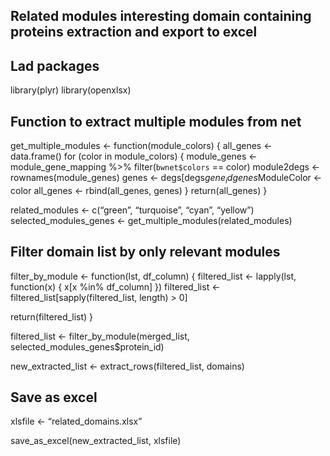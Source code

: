 ## Related modules interesting domain containing proteins extraction and export to excel

## Lad packages
library(plyr)
library(openxlsx)

## Function to extract multiple modules from net
get_multiple_modules <- function(module_colors) {
  all_genes <- data.frame()
  for (color in module_colors) {
    module_genes <- module_gene_mapping %>%
                    filter(`bwnet$colors` == color)
    module2degs <- rownames(module_genes)
    genes <- degs[degs$gene_id %in% module2degs, ]
    genes$ModuleColor <- color
    all_genes <- rbind(all_genes, genes)
  }
  return(all_genes)
}

related_modules <- c("green", "turquoise", "cyan", "yellow")
selected_modules_genes <- get_multiple_modules(related_modules)

## Filter domain list by only relevant modules
filter_by_module <- function(lst, df_column) {
  filtered_list <- lapply(lst, function(x) {
    x[x %in% df_column]
  })
  filtered_list <- filtered_list[sapply(filtered_list, length) > 0]
  
  return(filtered_list)
}


filtered_list <- filter_by_module(merged_list, selected_modules_genes$protein_id)

new_extracted_list <- extract_rows(filtered_list, domains)  

## Save as excel
xlsfile <- "related_domains.xlsx"

save_as_excel(new_extracted_list, xlsfile)
